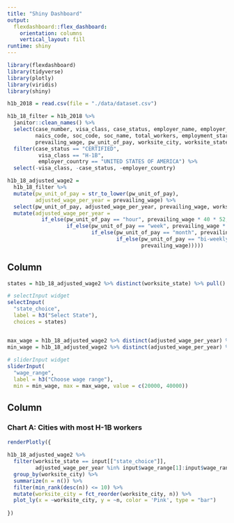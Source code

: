 ```yaml
---
title: "Shiny Dashboard"
output: 
  flexdashboard::flex_dashboard:
    orientation: columns
    vertical_layout: fill
runtime: shiny
---
```


```r
library(flexdashboard)
library(tidyverse)
library(plotly)
library(viridis)
library(shiny)
```


```r
h1b_2018 = read.csv(file = "./data/dataset.csv")  

h1b_18_filter = h1b_2018 %>% 
  janitor::clean_names() %>% 
  select(case_number, visa_class, case_status, employer_name, employer_country, employer_city, employer_state,
         naics_code, soc_code, soc_name, total_workers, employment_start_date, employment_end_date, full_time_position,
         prevailing_wage, pw_unit_of_pay, worksite_city, worksite_state, h1b_dependent) %>%
  filter(case_status == "CERTIFIED",
          visa_class == "H-1B",
          employer_country == "UNITED STATES OF AMERICA") %>% 
  select(-visa_class, -case_status, -employer_country)

h1b_18_adjusted_wage2 = 
  h1b_18_filter %>% 
  mutate(pw_unit_of_pay = str_to_lower(pw_unit_of_pay), 
         adjusted_wage_per_year = prevailing_wage) %>% 
  select(pw_unit_of_pay, adjusted_wage_per_year, prevailing_wage, worksite_state, employer_state, worksite_city) %>% 
  mutate(adjusted_wage_per_year = 
           if_else(pw_unit_of_pay == "hour", prevailing_wage * 40 * 52, 
                   if_else(pw_unit_of_pay == "week", prevailing_wage * 52, 
                           if_else(pw_unit_of_pay == "month", prevailing_wage * 12, 
                                   if_else(pw_unit_of_pay == "bi-weekly", prevailing_wage * 26, 
                                           prevailing_wage)))))
```


Column {.sidebar}
-----------------------------------------------------------------------

```r
states = h1b_18_adjusted_wage2 %>% distinct(worksite_state) %>% pull()

# selectInput widget
selectInput(
  "state_choice", 
  label = h3("Select State"),
  choices = states)


max_wage = h1b_18_adjusted_wage2 %>% distinct(adjusted_wage_per_year) %>% max()
min_wage = h1b_18_adjusted_wage2 %>% distinct(adjusted_wage_per_year) %>% min()
  
# sliderInput widget
sliderInput(
  "wage_range", 
  label = h3("Choose wage range"), 
  min = min_wage, max = max_wage, value = c(20000, 40000))
```


Column {data-width=900}
-----------------------------------------------------------------------

### Chart A: Cities with most H-1B workers

```r
renderPlotly({ 
  
h1b_18_adjusted_wage2 %>%
  filter(worksite_state == input[["state_choice"]],
         adjusted_wage_per_year %in% input$wage_range[1]:input$wage_range[2]) %>% 
  group_by(worksite_city) %>%
  summarize(n = n()) %>% 
  filter(min_rank(desc(n)) <= 10) %>% 
  mutate(worksite_city = fct_reorder(worksite_city, n)) %>% 
  plot_ly(x = ~worksite_city, y = ~n, color = 'Pink', type = "bar")
  
})
```


